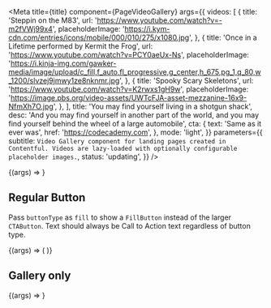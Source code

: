 
<Meta
  title={title}
  component={PageVideoGallery}
  args={{
    videos: [
      {
        title: 'Steppin on the M83',
        url: 'https://www.youtube.com/watch?v=-m2fVWj99x4',
        placeholderImage:
          'https://i.kym-cdn.com/entries/icons/mobile/000/010/275/x1080.jpg',
      },
      {
        title: 'Once in a Lifetime performed by Kermit the Frog',
        url: 'https://www.youtube.com/watch?v=PCY0aeUx-Ns',
        placeholderImage:
          'https://i.kinja-img.com/gawker-media/image/upload/c_fill,f_auto,fl_progressive,g_center,h_675,pg_1,q_80,w_1200/slvzej9jmwy1ze8nknmr.jpg',
      },
      {
        title: 'Spooky Scary Skeletons',
        url: 'https://www.youtube.com/watch?v=K2rwxs1gH9w',
        placeholderImage:
          'https://image.pbs.org/video-assets/UWTcFJA-asset-mezzanine-16x9-NfmXh7O.jpg',
      },
    ],
    title: 'You may find yourself living in a shotgun shack',
    desc:
      'And you may find yourself in another part of the world, and you may find yourself behind the wheel of a large automobile',
    cta: {
      text: 'Same as it ever was',
      href: 'https://codecademy.com',
    },
    mode: 'light',
  }}
  parameters={{
    subtitle: `Video Gallery component for landing pages created in Contentful. Videos are lazy-loaded with optionally configurable placeholder images.`,
    status: 'updating',
  }}
/>

<Canvas>
  <Story name="Video Gallery">{(args) => <PageVideoGallery {...args} />}</Story>
</Canvas>

<PropsTable story="Video Gallery" />

## Regular Button

Pass `buttonType` as `fill` to show a `FillButton` instead of the larger `CTAButton`. Text should always be Call to Action text regardless of button type.

<Canvas>
  <Story name="Regular Button">
    {(args) => (
      <PageVideoGallery {...args} cta={{ ...args.cta, buttonType: 'fill' }} />
    )}
  </Story>
</Canvas>

## Gallery only

<Canvas>
  <Story name="Gallery Only">
    {(args) => <PageVideoGallery videos={args.videos} />}
  </Story>
</Canvas>
